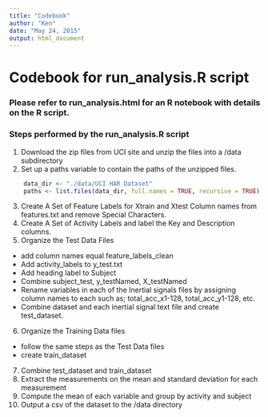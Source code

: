 ```yaml
---
title: "Codebook"
author: "Ken"
date: "May 24, 2015"
output: html_document
---
```

# Codebook for run_analysis.R script
### Please refer to run_analysis.html for an R notebook with details on the R script.

### Steps performed by the run_analysis.R script
1. Download the zip files from UCI site and unzip the files into a /data subdirectory
2. Set up a paths variable to contain the paths of the unzipped files.
```r
    data_dir <- "./data/UCI HAR Dataset"
    paths <- list.files(data_dir, full.names = TRUE, recursive = TRUE)
```
3. Create A Set of Feature Labels for Xtrain and Xtest Column names from features.txt and remove Special Characters.
4. Create A Set of Activity Labels and label the Key and Description columns.
5. Organize the Test Data Files 
+ add column names equal feature_labels_clean
+ Add activity_labels to y_test.txt
+ Add heading label to Subject
+ Combine subject_test, y_testNamed, X_testNamed
+ Rename variables in each of the Inertial signals files by assigning column names to each such as; total_acc_x1-128, total_acc_y1-128, etc. 
+ Combine dataset and each inertial signal text file and create test_dataset.
6. Organize the Training Data files
+ follow the same steps as the Test Data files
+ create train_dataset
7. Combine test_dataset and train_dataset
8. Extract the measurements on the mean and standard deviation for each measurement
9. Compute the mean of each variable and group by activity and subject
10.  Output a csv of the dataset to the /data directory
